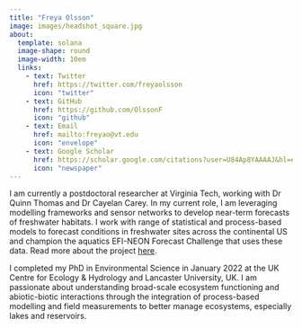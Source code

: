 ```yaml
---
title: "Freya Olsson"
image: images/headshot_square.jpg
about: 
  template: solana
  image-shape: round
  image-width: 10em
  links:
    - text: Twitter
      href: https://twitter.com/freyaolsson
      icon: "twitter"
    - text: GitHub
      href: https://github.com/OlssonF
      icon: "github"
    - text: Email
      href: mailto:freyao@vt.edu
      icon: "envelope"
    - text: Google Scholar
      href: https://scholar.google.com/citations?user=U84Ap8YAAAAJ&hl=en&oi=ao
      icon: "newspaper"
---
```


I am currently a postdoctoral researcher at Virginia Tech, working with Dr Quinn Thomas and Dr Cayelan Carey. In my current role, I am leveraging modelling frameworks and sensor networks to develop near-term forecasts of freshwater habitats. I work with range of statistical and process-based models to forecast conditions in freshwater sites across the continental US and champion the aquatics EFI-NEON Forecast Challenge that uses these data. Read more about the project [here](https://www.ecoforecastprojectvt.org/).

I completed my PhD in Environmental Science in January 2022 at the UK Centre for Ecology & Hydrology and Lancaster University, UK. I am passionate about understanding broad-scale ecosystem functioning and abiotic-biotic interactions through the integration of process-based modelling and field measurements to better manage ecosystems, especially lakes and reservoirs.
